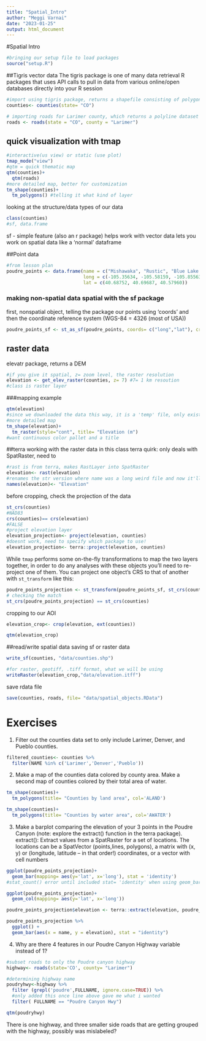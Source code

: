```yaml
---
title: "Spatial_Intro"
author: "Meggi Varnai"
date: "2023-01-25"
output: html_document
---
```

#Spatial Intro
```r
#bringing our setup file to load packages
source("setup.R")
```

##Tigris vector data 
The tigris package is one of many data retrieval R packages that uses API calls to pull in data from various online/open databases directly into your R session

```r
#import using tigris package, returns a shapefile consisting of polygons for each county
counties<- counties(state= "CO")
```


```r
# importing roads for Larimer county, which returns a polyline dataset for all roads in Larimer County
roads <- roads(state = "CO", county = "Larimer")

```


## quick visualization with tmap
```r
#interactive(us view) or static (use plot)
tmap_mode("view")
#qtm = quick thematic map 
qtm(counties)+
  qtm(roads)
#more detailed map, better for customization
tm_shape(counties)+
  tm_polygons() #telling it what kind of layer
```

looking at the structure/data types of our data
```r
class(counties)
#sf, data.frame
```
sf - simple feature (also an r package) helps work with vector data lets you work on spatial data like a 'normal' dataframe


##Point data
```r
#from lesson plan
poudre_points <- data.frame(name = c("Mishawaka", "Rustic", "Blue Lake Trailhead"),
                            long = c(-105.35634, -105.58159, -105.85563),
                            lat = c(40.68752, 40.69687, 40.57960))
```

### making non-spatial data spatial with the sf package
first, nonspatial object, telling the package our points using 'coords' and then the coordinate reference system (WGS-84 = 4326 (most of USA))
```r
poudre_points_sf <- st_as_sf(poudre_points, coords= c("long","lat"), crs=4326)
```

## raster data
elevatr package, returns a DEM
```r
#if you give it spatial, z= zoom level, the raster resolution
elevation <- get_elev_raster(counties, z= 7) #7= 1 km resoution
#class is raster layer

```
###mapping example
```r
qtm(elevation)
#since we downloaded the data this way, it is a 'temp' file, only exists in our current session
#more detailed map 
tm_shape(elevation)+
  tm_raster(style="cont", title= "Elevation (m") 
#want continuous color pallet and a title
```

##terra
working with the raster data in this class
terra quirk: only deals with SpatRaster, need to 
```r
#rast is from terra, makes RastLayer into SpatRaster
elevation<- rast(elevation)
#renames the str version where name was a long weird file and now it'll be "Elevation"
names(elevation)<- "Elevation"
```

before cropping, check the projection of the data
```r
st_crs(counties)
#NAD83 
crs(counties)== crs(elevation)
#FALSE
#project elevation layer
elevation_projection<- project(elevation, counties)
#doesnt work, need to specify which package to use!
elevation_projection<- terra::project(elevation, counties)
```

While `tmap` performs some on-the-fly transformations to map the two layers together, in order to do any analyses with these objects you'll need to re-project one of them. You can project one object's CRS to that of another with `st_transform` like this:
```r
poudre_points_projection <- st_transform(poudre_points_sf, st_crs(counties))
# checking the match
st_crs(poudre_points_projection) == st_crs(counties)
```


cropping to our AOI
```r
elevation_crop<- crop(elevation, ext(counties))

qtm(elevation_crop)
```

##read/write spatial data
saving sf or raster data
```r
write_sf(counties, "data/counties.shp")

#for raster, geotiff, .tiff format, what we will be using
writeRaster(elevation_crop,"data/elevation.itff")

```

save rdata file
```r
save(counties, roads, file= "data/spatial_objects.RData")
```


# Exercises

1. Filter out the counties data set to only include Larimer, Denver, and Pueblo counties.
```r
filtered_counties<- counties %>%
  filter(NAME %in% c('Larimer','Denver','Pueblo'))
```

2. Make a map of the counties data colored by county area. Make a second map of counties colored by their total area of water.
```r
tm_shape(counties)+
  tm_polygons(title= "Counties by land area", col='ALAND') 

tm_shape(counties)+
  tm_polygons(title= "Counties by water area", col='AWATER') 
```

3. Make a barplot comparing the elevation of your 3 points in the Poudre Canyon (note: explore the extract() function in the terra package).
extract(): Extract values from a SpatRaster for a set of locations. The locations can be a SpatVector (points,lines, polygons), a matrix with (x, y) or (longitude, latitude – in that order!) coordinates, or a vector with cell numbers
```r
ggplot(poudre_points_projection)+
  geom_bar(mapping= aes(y='lat', x='long'), stat = 'identity')
#stat_count() error until included stat= 'identity' when using geom_bar

ggplot(poudre_points_projection)+
  geom_col(mapping= aes(y='lat', x='long'))

poudre_points_projection$elevation <- terra::extract(elevation, poudre_points_projection)$Elevation #note that 'extract' returns a 2 column df, index to keep just the second column w/ elevation values

poudre_points_projection %>% 
  ggplot() +
  geom_bar(aes(x = name, y = elevation), stat = "identity")
```

4. Why are there 4 features in our Poudre Canyon Highway variable instead of 1?

```r
#subset roads to only the Poudre canyon highway
highway<- roads(state='CO', county= "Larimer")

#determining highway name 
poudryhwy<-highway %>%
  filter (grepl('poudre',FULLNAME, ignore.case=TRUE)) %>%
  #only added this once line above gave me what i wanted
  filter( FULLNAME == "Poudre Canyon Hwy")

qtm(poudryhwy)

```

There is one highway, and three smaller side roads that are getting grouped with the highway, possibly was mislabeled?

